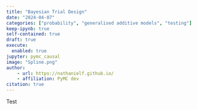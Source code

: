 ```yaml
---
title: "Bayesian Trial Design"
date: "2024-04-07"
categories: ["probability", "generalised additive models", "testing"]
keep-ipynb: true
self-contained: true
draft: true
execute: 
  enabled: true
jupyter: pymc_causal
image: "Spline.png"
author:
    - url: https://nathanielf.github.io/
    - affiliation: PyMC dev
citation: true
---
```


Test
